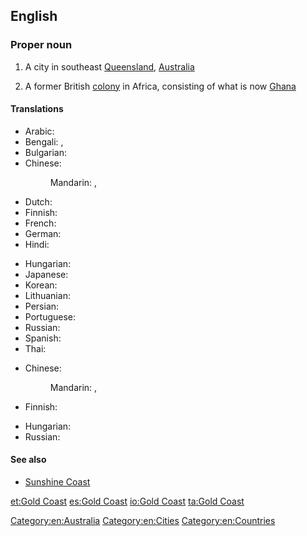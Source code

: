 ==English==
{{wikipedia|Gold Coast (disambiguation)}}

===Proper noun===
{{en-proper noun|head=[[gold|Gold]] [[coast|Coast]]}}

# A city in southeast [[Queensland]], [[Australia]]
# {{historical}} A former British [[colony]] in Africa, consisting of what is now [[Ghana]]

====Translations====
{{trans-top|in Australia}}
* Arabic: {{t-|ar|غولد كوست|m|tr=ghuld kuust}}
* Bengali: {{t-|bn|গোল্ড কোস্ট}}, {{t-|bn|স্বর্ণ সৈকত}}
* Bulgarian: {{t-|bg|Гоулд Коуст|m}}
* Chinese:
*: Mandarin: {{t-|cmn|黃金海岸|sc=Hani}}, {{t-|cmn|黄金海岸|tr=Huángjīn Hǎi'àn|sc=Hani}}
* Dutch: {{t-|nl|Gold Coast}}
* Finnish: {{t-|fi|Gold Coast}}
* French: {{t-|fr|Gold Coast|f}}
* German: {{t-|de|Gold Coast|n}}
* Hindi: {{t-|hi|गोल्ड कोस्ट|tr=gōlḍ kōsṭ}}
{{trans-mid}}
* Hungarian: {{t-|hu|Gold Coast}}
* Japanese: {{t-|ja|ゴールドコースト|tr=Gōrudokōsuto}}
* Korean: {{t-|ko|골드코스트|tr=Goldeukoseuteu|sc=Hang}}
* Lithuanian: {{t-|lt|Gold Kostas}}
* Persian: {{t-|fa|گلد کست}}
* Portuguese: {{t-|pt|Gold Coast}}
* Russian: {{t+|ru|Голд-Кост|m|tr=Gold-Kóst}}
* Spanish: {{t-|es|Costa de Oro|f}}
* Thai: {{t-|th|โกลด์โคสต์|tr=gohnkôht}}
{{trans-bottom}}

{{trans-top|in Africa}}
* Chinese:
*: Mandarin: {{t-|cmn|黃金海岸|sc=Hani}}, {{t-|cmn|黄金海岸|tr=Huángjīn Hǎi'àn|sc=Hani}}
* Finnish: {{t-|fi|Kultarannikko}}
{{trans-mid}}
* Hungarian: {{t-|hu|Aranypart}}
* Russian: {{t-|ru|Золотой Берег|m|tr=Zolotój Béreg}}
{{trans-bottom}}

====See also====
* [[Sunshine Coast]]

[[Category:en:Australia]]
[[Category:en:Cities]]
[[Category:en:Countries]]

[[et:Gold Coast]]
[[es:Gold Coast]]
[[io:Gold Coast]]
[[ta:Gold Coast]]